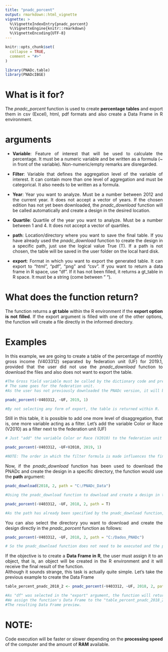```yaml
---
title: "pnadc_porcent"
output: rmarkdown::html_vignette
vignette: >
  %\VignetteIndexEntry{pnadc_porcent}
  %\VignetteEngine{knitr::rmarkdown}
  %\VignetteEncoding{UTF-8}
---
```


```r
knitr::opts_chunk$set(
  collapse = TRUE,
  comment = "#>"
)
```

```r
library(PNADc.table)
library(PNADcIBGE)
```

# What is it for?
<div style="text-align: justify">
The _pnadc_porcent_ function is used to create **percentage tables** and export them in csv (Excel), html, pdf formats and also create a Data Frame in R environment.

# arguments
<div style="text-align: justify">
* **Variable**:
Feature of interest that will be used to calculate the percentage. It must be a numeric variable and be written as a formula (~ in front of the variable). Non-numeric/empty remarks are disregarded.

* **Filter**:
Variable that defines the aggregation level of the variable of interest. It can contain more than one level of aggregation and must be categorical. It also needs to be written as a formula.

* **Year**:
Year you want to analyze. Must be a number between 2012 and the current year. It does not accept a vector of years. If the chosen edition has not yet been downloaded, the _pnadc_download_ function will be called automatically and create a design in the desired location.

* **Quartile**:
Quartile of the year you want to analyze. Must be a number between 1 and 4. It does not accept a vector of quartiles.

* **path**:
Location/directory where you want to save the final table. If you have already used the _pnadc_download_ function to create the design in a specific path, just use the logical value True (T). If a path is not chosen, the table will be saved in the user folder on the local hard disk.

* **export**:
Format in which you want to export the generated table. It can export to "html", "pdf", "png" and "csv". If you want to return a data frame in R space, use "df". If it has not been filled, it returns a gt_table in R space. It must be a string (come between " ").

# What does the function return?
<div style="text-align: justify">
The function returns a **gt table** within the R environment if the **export option is not filled**. If the export argument is filled with one of the other options, the function will create a file directly in the informed directory.

# Examples
<div style="text-align: justify">
In this example, we are going to create a table of the percentage of monthly gross income (V403312) separated by federation unit (UF) for 2019.1, provided that the user did not use the _pnadc_download_ function to download the files and also does not want to export the table.

```r
#The Gross Yield variable must be called by the dictionary code and preceded by ~
# The same goes for the federation unit.
#As the user has not previously downloaded the PNADc version, it will be downloaded automatically when executing the code and will be saved on the local disk.

pnadc_porcent(~V403312, ~UF, 2019, 1)

#By not selecting any form of export, the table is returned within R.
```

<div style="text-align: justify">
Still in this table, it is possible to add one more level of disaggregation, that is, one more variable acting as a filter.
Let's add the variable Color or Race (V2010) as a filter next to the federation unit (UF)

```r
# Just "add" the variable Color or Race (V2010) to the federation unit (UF)

pnadc_porcent(~V403312, ~UF+V2010, 2019, 1)

#NOTE: The order in which the filter formula is made influences the final table, that is, the ~UF+V2010 filter is different from the ~V2010+UF filter
```

<div style="text-align: justify">
Now, if the _pnadc_download_ function has been used to download the PNADc and create the design in a specific directory, the function would use the **path** argument:

```r
pnadc_download(2018, 2, path = "C:/PNADc_Data")

#Using the pnadc_download function to download and create a design in the "Dados_PNADc" folder.

pnadc_porcent(~V403312, ~UF, 2018, 2, path = T)

#As the path has already been specified by the pnadc_download function, just put the logical value True in the path argument of the pnadc_porcent function.
```

<div style="text-align: justify">
You can also select the directory you want to download and create the design directly in the _pnadc_porcent_ function as follows:

```r
pnadc_porcent(~V403312, ~UF, 2018, 2, path = "C:/Dados_PNADc")

# So the pnadc_download function does not need to be executed and the percentage table is created inside the chosen folder.
```

<div style="text-align: justify">
If the objective is to create a **Data Frame in R**, the user must assign it to an object, that is, an object will be created in the R environment and it will receive the final result of the function.
<br/>Although it sounds strange, this task is actually quite simple. Let's take the previous example to create the Data Frame

```r
table_percent_pnadc_2018_2 <- pnadc_porcent(~V403312, ~UF, 2018, 2, path = "C:/Dados_PNADc", export = "df")

#As "df" was selected in the "export" argument, the function will return a Data Frame.
#We assign the function's Data Frame to the "table_percent_pnadc_2018_2" object, so it will be saved so it can be used later. View(table_percent_pnadc_2018_2)
#The resulting Data Frame preview.
```

# NOTE:
<div style="text-align: justify">
Code execution will be faster or slower depending on the **processing speed** of the computer and the amount of **RAM** available.
